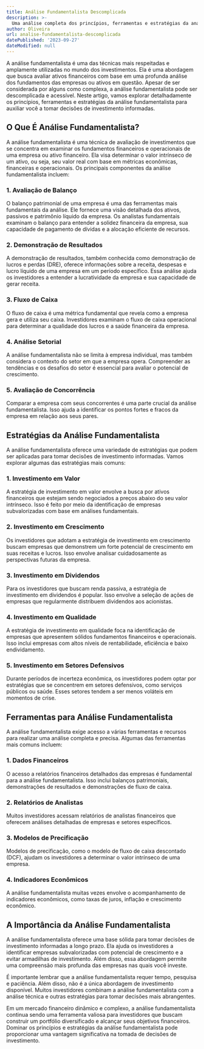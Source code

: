 ```yaml
---
title: Análise Fundamentalista Descomplicada
description: >-
  Uma análise completa dos princípios, ferramentas e estratégias da análise fundamentalista para auxiliar você em decisões de investimento informadas.
author: Oliveira
url: analise-fundamentalista-descomplicada
datePublished: '2023-09-27'
dateModified: null
---
```


A análise fundamentalista é uma das técnicas mais respeitadas e amplamente utilizadas no mundo dos investimentos. Ela é uma abordagem que busca avaliar ativos financeiros com base em uma profunda análise dos fundamentos das empresas ou ativos em questão. Apesar de ser considerada por alguns como complexa, a análise fundamentalista pode ser descomplicada e acessível. Neste artigo, vamos explorar detalhadamente os princípios, ferramentas e estratégias da análise fundamentalista para auxiliar você a tomar decisões de investimento informadas.

## O Que É Análise Fundamentalista?

A análise fundamentalista é uma técnica de avaliação de investimentos que se concentra em examinar os fundamentos financeiros e operacionais de uma empresa ou ativo financeiro. Ela visa determinar o valor intrínseco de um ativo, ou seja, seu valor real com base em métricas econômicas, financeiras e operacionais. Os principais componentes da análise fundamentalista incluem:

### 1. Avaliação de Balanço

O balanço patrimonial de uma empresa é uma das ferramentas mais fundamentais da análise. Ele fornece uma visão detalhada dos ativos, passivos e patrimônio líquido da empresa. Os analistas fundamentais examinam o balanço para entender a solidez financeira da empresa, sua capacidade de pagamento de dívidas e a alocação eficiente de recursos.

### 2. Demonstração de Resultados

A demonstração de resultados, também conhecida como demonstração de lucros e perdas (DRE), oferece informações sobre a receita, despesas e lucro líquido de uma empresa em um período específico. Essa análise ajuda os investidores a entender a lucratividade da empresa e sua capacidade de gerar receita.

### 3. Fluxo de Caixa

O fluxo de caixa é uma métrica fundamental que revela como a empresa gera e utiliza seu caixa. Investidores examinam o fluxo de caixa operacional para determinar a qualidade dos lucros e a saúde financeira da empresa.

### 4. Análise Setorial

A análise fundamentalista não se limita à empresa individual, mas também considera o contexto do setor em que a empresa opera. Compreender as tendências e os desafios do setor é essencial para avaliar o potencial de crescimento.

### 5. Avaliação de Concorrência

Comparar a empresa com seus concorrentes é uma parte crucial da análise fundamentalista. Isso ajuda a identificar os pontos fortes e fracos da empresa em relação aos seus pares.

## Estratégias da Análise Fundamentalista

A análise fundamentalista oferece uma variedade de estratégias que podem ser aplicadas para tomar decisões de investimento informadas. Vamos explorar algumas das estratégias mais comuns:

### 1. Investimento em Valor

A estratégia de investimento em valor envolve a busca por ativos financeiros que estejam sendo negociados a preços abaixo do seu valor intrínseco. Isso é feito por meio da identificação de empresas subvalorizadas com base em análises fundamentais.

### 2. Investimento em Crescimento

Os investidores que adotam a estratégia de investimento em crescimento buscam empresas que demonstrem um forte potencial de crescimento em suas receitas e lucros. Isso envolve analisar cuidadosamente as perspectivas futuras da empresa.

### 3. Investimento em Dividendos

Para os investidores que buscam renda passiva, a estratégia de investimento em dividendos é popular. Isso envolve a seleção de ações de empresas que regularmente distribuem dividendos aos acionistas.

### 4. Investimento em Qualidade

A estratégia de investimento em qualidade foca na identificação de empresas que apresentem sólidos fundamentos financeiros e operacionais. Isso inclui empresas com altos níveis de rentabilidade, eficiência e baixo endividamento.

### 5. Investimento em Setores Defensivos

Durante períodos de incerteza econômica, os investidores podem optar por estratégias que se concentrem em setores defensivos, como serviços públicos ou saúde. Esses setores tendem a ser menos voláteis em momentos de crise.

## Ferramentas para Análise Fundamentalista

A análise fundamentalista exige acesso a várias ferramentas e recursos para realizar uma análise completa e precisa. Algumas das ferramentas mais comuns incluem:

### 1. Dados Financeiros

O acesso a relatórios financeiros detalhados das empresas é fundamental para a análise fundamentalista. Isso inclui balanços patrimoniais, demonstrações de resultados e demonstrações de fluxo de caixa.

### 2. Relatórios de Analistas

Muitos investidores acessam relatórios de analistas financeiros que oferecem análises detalhadas de empresas e setores específicos.

### 3. Modelos de Precificação

Modelos de precificação, como o modelo de fluxo de caixa descontado (DCF), ajudam os investidores a determinar o valor intrínseco de uma empresa.

### 4. Indicadores Econômicos

A análise fundamentalista muitas vezes envolve o acompanhamento de indicadores econômicos, como taxas de juros, inflação e crescimento econômico.

## A Importância da Análise Fundamentalista

A análise fundamentalista oferece uma base sólida para tomar decisões de investimento informadas a longo prazo. Ela ajuda os investidores a identificar empresas subvalorizadas com potencial de crescimento e a evitar armadilhas de investimento. Além disso, essa abordagem permite uma compreensão mais profunda das empresas nas quais você investe.

É importante lembrar que a análise fundamentalista requer tempo, pesquisa e paciência. Além disso, não é a única abordagem de investimento disponível. Muitos investidores combinam a análise fundamentalista com a análise técnica e outras estratégias para tomar decisões mais abrangentes.

Em um mercado financeiro dinâmico e complexo, a análise fundamentalista continua sendo uma ferramenta valiosa para investidores que buscam construir um portfólio diversificado e alcançar seus objetivos financeiros. Dominar os princípios e estratégias da análise fundamentalista pode proporcionar uma vantagem significativa na tomada de decisões de investimento.
